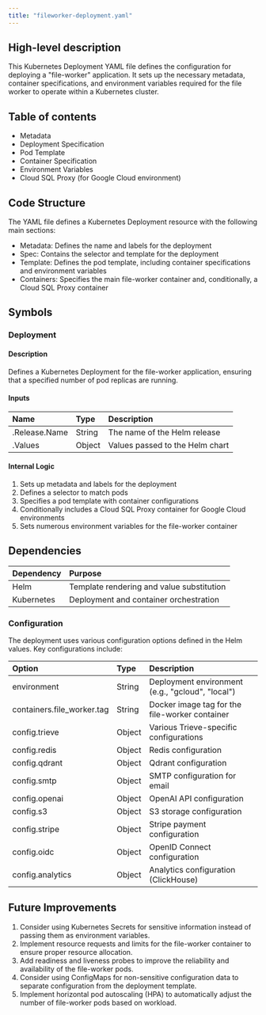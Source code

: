```yaml
---
title: "fileworker-deployment.yaml"
---
```


## High-level description
This Kubernetes Deployment YAML file defines the configuration for deploying a "file-worker" application. It sets up the necessary metadata, container specifications, and environment variables required for the file worker to operate within a Kubernetes cluster.

## Table of contents
- Metadata
- Deployment Specification
- Pod Template
- Container Specification
- Environment Variables
- Cloud SQL Proxy (for Google Cloud environment)

## Code Structure
The YAML file defines a Kubernetes Deployment resource with the following main sections:
- Metadata: Defines the name and labels for the deployment
- Spec: Contains the selector and template for the deployment
- Template: Defines the pod template, including container specifications and environment variables
- Containers: Specifies the main file-worker container and, conditionally, a Cloud SQL Proxy container

## Symbols

### Deployment
#### Description
Defines a Kubernetes Deployment for the file-worker application, ensuring that a specified number of pod replicas are running.

#### Inputs
| Name | Type | Description |
|:-----|:-----|:------------|
| .Release.Name | String | The name of the Helm release |
| .Values | Object | Values passed to the Helm chart |

#### Internal Logic
1. Sets up metadata and labels for the deployment
2. Defines a selector to match pods
3. Specifies a pod template with container configurations
4. Conditionally includes a Cloud SQL Proxy container for Google Cloud environments
5. Sets numerous environment variables for the file-worker container

## Dependencies
| Dependency | Purpose |
|:-----------|:--------|
| Helm | Template rendering and value substitution |
| Kubernetes | Deployment and container orchestration |

### Configuration
The deployment uses various configuration options defined in the Helm values. Key configurations include:

| Option | Type | Description |
|:-------|:-----|:------------|
| environment | String | Deployment environment (e.g., "gcloud", "local") |
| containers.file_worker.tag | String | Docker image tag for the file-worker container |
| config.trieve | Object | Various Trieve-specific configurations |
| config.redis | Object | Redis configuration |
| config.qdrant | Object | Qdrant configuration |
| config.smtp | Object | SMTP configuration for email |
| config.openai | Object | OpenAI API configuration |
| config.s3 | Object | S3 storage configuration |
| config.stripe | Object | Stripe payment configuration |
| config.oidc | Object | OpenID Connect configuration |
| config.analytics | Object | Analytics configuration (ClickHouse) |

## Future Improvements
1. Consider using Kubernetes Secrets for sensitive information instead of passing them as environment variables.
2. Implement resource requests and limits for the file-worker container to ensure proper resource allocation.
3. Add readiness and liveness probes to improve the reliability and availability of the file-worker pods.
4. Consider using ConfigMaps for non-sensitive configuration data to separate configuration from the deployment template.
5. Implement horizontal pod autoscaling (HPA) to automatically adjust the number of file-worker pods based on workload.